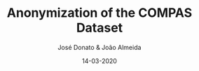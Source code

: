 ---
title: Anonymization of the COMPAS Dataset 
type: article
author: José Donato & João Almeida
file: /SP_A1.pdf
snippet: Trying to anonymize a dataset. Privacy, utility and risk analysis.
date: '14-03-2020'
---
